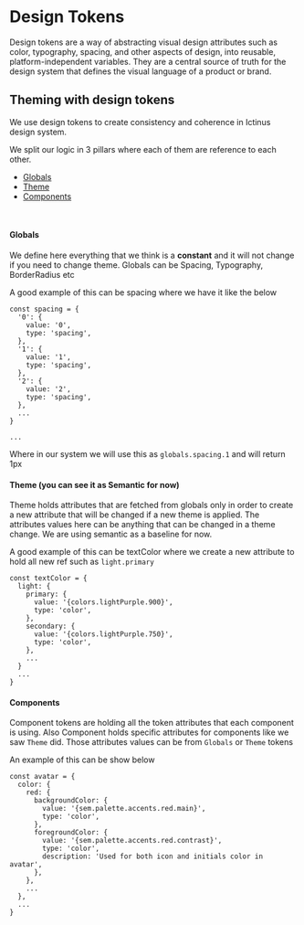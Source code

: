 
<Meta title="Design Tokens/About" />

# Design Tokens

Design tokens are a way of abstracting visual design attributes such as color, typography, spacing, and other aspects of design, into reusable, platform-independent variables. They are a central source of truth for the design system that defines the visual language of a product or brand.

## Theming with design tokens

We use design tokens to create consistency and coherence in Ictinus design system.

We split our logic in 3 pillars where each of them are reference to each other.

- [Globals](#globals)
- [Theme](#theme-you-can-see-it-as-semantic-for-now)
- [Components](#components)

<br />

#### Globals

We define here everything that we think is a **constant** and it will not change if you need to change theme. Globals can be Spacing, Typography, BorderRadius etc

A good example of this can be spacing where we have it like the below

```
const spacing = {
  '0': {
    value: '0',
    type: 'spacing',
  },
  '1': {
    value: '1',
    type: 'spacing',
  },
  '2': {
    value: '2',
    type: 'spacing',
  },
  ...
}

...
```

Where in our system we will use this as `globals.spacing.1` and will return 1px

#### Theme (you can see it as Semantic for now)

Theme holds attributes that are fetched from globals only in order to create a new attribute that will be changed if a new theme is applied.
The attributes values here can be anything that can be changed in a theme change. We are using semantic as a baseline for now.

A good example of this can be textColor where we create a new attribute to hold all new ref such as `light.primary`

```
const textColor = {
  light: {
    primary: {
      value: '{colors.lightPurple.900}',
      type: 'color',
    },
    secondary: {
      value: '{colors.lightPurple.750}',
      type: 'color',
    },
    ...
  }
  ...
}
```

#### Components

Component tokens are holding all the token attributes that each component is using. Also Component holds specific attributes for components like we saw `Theme` did. Those attributes values can be from `Globals` or `Theme` tokens

An example of this can be show below

```
const avatar = {
  color: {
    red: {
      backgroundColor: {
        value: '{sem.palette.accents.red.main}',
        type: 'color',
      },
      foregroundColor: {
        value: '{sem.palette.accents.red.contrast}',
        type: 'color',
        description: 'Used for both icon and initials color in avatar',
      },
    },
    ...
  },
  ...
}
```
